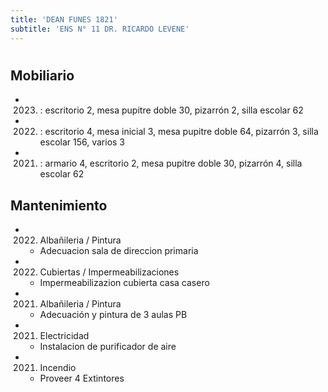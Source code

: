 ```yaml
---
title: 'DEAN FUNES 1821'
subtitle: 'ENS N° 11 DR. RICARDO LEVENE'
---
```


#


## Mobiliario

*  (2023) : escritorio 2, mesa pupitre doble 30, pizarrón 2, silla escolar 62 

*  (2022) : escritorio 4, mesa inicial 3, mesa pupitre doble 64, pizarrón 3, silla escolar 156, varios 3 

*  (2021) : armario 4, escritorio 2, mesa pupitre doble 30, pizarrón 4, silla escolar 62 





## Mantenimiento

*  (2022) Albañileria / Pintura 
    + Adecuacion sala de direccion primaria

*  (2022) Cubiertas / Impermeabilizaciones 
    + Impermeabilizazion cubierta casa casero

*  (2021) Albañileria / Pintura 
    + Adecuación y pintura de 3 aulas PB

*  (2021) Electricidad 
    + Instalacion de purificador de aire

*  (2021) Incendio 
    + Proveer 4 Extintores



